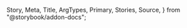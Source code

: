   Story,
  Meta,
  Title,
  ArgTypes,
  Primary,
  Stories,
  Source,
} from "@storybook/addon-docs";

<Meta of={StepperStories} />

<Title />

<a
  href="https://www.figma.com/file/YF8AvIq0MclfhGDvKgzypp/ioBricks-Design-System?type=design&node-id=2693%3A26880&mode=design&t=KlerdyEMWSQWLAVX-1"
  target="\_blank"
>
  View figma design
</a>

<Primary />

## How to set up

### Config theme

Add the following configurations to the `theme.tsx` and `Stepper.ts` files, respectively.

```tsx dark
const theme = {
  components: {
    Stepper: ConfigStepper,
  },
};
```

```tsx dark
const ConfigStepper: StepperThemeConfiguration = {
  parts: stepperPartsList,
  baseStyle: {},
};
```

### Component parts

You have these parts available: `"description" | "icon" | "indicator"|  "number" | "separator" | "title" | "step" | "stepper" | "stepTextContainer" | "stepContainer"` (`stepperPartsList`)

## Props

<ArgTypes of={StepperStories} />

## Stories

<Stories title="" />
